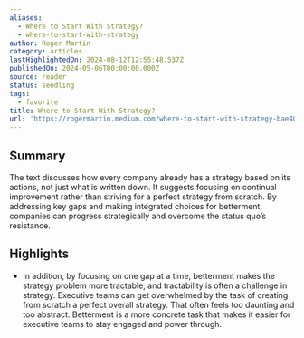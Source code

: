 ```yaml
---
aliases:
  - Where to Start With Strategy?
  - where-to-start-with-strategy
author: Roger Martin
category: articles
lastHighlightedOn: 2024-08-12T12:55:48.537Z
publishedOn: 2024-05-06T00:00:00.000Z
source: reader
status: seedling
tags:
  - favorite
title: Where to Start With Strategy?
url: 'https://rogermartin.medium.com/where-to-start-with-strategy-bae40506304c'
---
```

## Summary

The text discusses how every company already has a strategy based on its actions, not just what is written down. It suggests focusing on continual improvement rather than striving for a perfect strategy from scratch. By addressing key gaps and making integrated choices for betterment, companies can progress strategically and overcome the status quo’s resistance.

## Highlights

- In addition, by focusing on one gap at a time, betterment makes the strategy problem more tractable, and tractability is often a challenge in strategy. Executive teams can get overwhelmed by the task of creating from scratch a perfect overall strategy. That often feels too daunting and too abstract. Betterment is a more concrete task that makes it easier for executive teams to stay engaged and power through.
